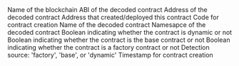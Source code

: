 <ParamField path="blockchain">
Name of the blockchain
</ParamField>
<ParamField path="abi">
ABI of the decoded contract
</ParamField>
<ParamField path="address">
Address of the decoded contract
</ParamField>
<ParamField path="from">
Address that created/deployed this contract
</ParamField>
<ParamField path="code">
Code for contract creation
</ParamField>
<ParamField path="name">
Name of the decoded contract
</ParamField>
<ParamField path="namespace">
Namesapce of the decoded contract
</ParamField>
<ParamField path="dynamic">
Boolean indicating whether the contract is dynamic or not
</ParamField>
<ParamField path="base">
Boolean indicating whether the contract is the base contract or not
</ParamField>
<ParamField path="factory">
Boolean indicating whether the contract is a factory contract or not
</ParamField>
<ParamField path="detection_source">
Detection source: &#x27;factory&#x27;, &#x27;base&#x27;, or &#x27;dynamic&#x27;
</ParamField>
<ParamField path="created_at">
Timestamp for contract creation
</ParamField>
